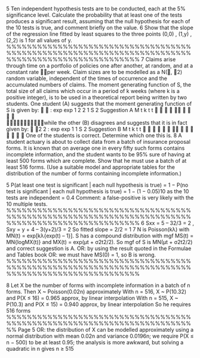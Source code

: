 
5 Ten independent hypothesis tests are to be conducted, each at the 5% significance
level.
Calculate the probability that at least one of the tests produces a significant result,
assuming that the null hypothesis for each of the 10 tests is true, and comment briefly
on the value. 
6 Show that the slope of the regression line fitted by least squares to the three points
(0,0) , (1,y) , (2,2)
is 1 for all values of y. 
%%%%%%%%%%%%%%%%%%%%%%%%%%%%%%%%%%%%%%%%%%%%%%%%%%%%%%%%%%%%%%%%%%%%%%%%%%%%%%%%%%%%%%%%%%%%%%%%%%
7 Claims arise through time on a portfolio of policies one after another, at random, and
at a constant rate per week. Claim sizes are to be modelled as a N(, 2) random
variable, independent of the times of occurrence and the accumulated numbers of
claims.
The moment generating function of S, the total size of all claims which occur in a
period of k weeks (where k is a positive integer), is to be used in a theoretical report
being written by two students.
One student (A) suggests that the moment generating function of S is given by:
  : exp exp 1 2 2 1
S 2 Suggestion A M t k t t
       
 	 
    
    
while the other (B) disagrees and suggests that it is in fact given by:
  2 2 : exp exp 1 1
S 2 Suggestion B M t k t t      
    	  
 
   
One of the students is correct. Determine which one this is. 
8 A student actuary is about to collect data from a batch of insurance proposal forms. It
is known that on average one in every fifty such forms contains incomplete
information, and the student wants to be 95% sure of having at least 500 forms which
are complete.
Show that he must use a batch of at least 516 forms. (Use a suitable model and
appropriate tables for the distribution of the number of forms containing incomplete
information.) 


5 P(at least one test is significant | each null hypothesis is true)
= 1 − P(no test is significant | each null hypothesis is true)
= 1 − (1 − 0.05)10 as the 10 tests are independent
= 0.4
Comment: a false-positive is very likely with the 10 multiple tests.
%%%%%%%%%%%%%%%%%%%%%%%%%%%%%%%%%%%%%%%%%%%%%%%%%%%%%%%%%%%%%%%%%%%%%%%%%%%%%%%%%%%%%%%%%%%%%%%%%%
6 Sxx = 5 – 32/3 = 2 , Sxy = y + 4 – 3(y+2)/3 = 2
So fitted slope = 2/2 = 1
7 N is Poisson(kλ) with MN(t) = exp[kλ{exp(t) – 1}].
S has a compound distribution with mgf MS(t) = MN{logMX(t)}
and MX(t) = exp(μt + σ2t2/2).
So mgf of S is MN(μt + σ2t2/2) and correct suggestion is A.
OR: by using the result quoted in the Formulae and Tables book
OR: we must have MS(0) = 1, so B is wrong.
%%%%%%%%%%%%%%%%%%%%%%%%%%%%%%%%%%%%%%%%%%%%%%%%%%%%%%%%%%%%%%%%%%%%%%%%%%%%%%%%%%%%%%%%%%%%%%%%%%

8 Let X be the number of forms with incomplete information in a batch of n forms.
Then X ~ Poisson(0.02n) approximately
With n = 516, X ~ P(10.32) and P(X ≤ 16) = 0.965 approx, by linear interpolation
With n = 515, X ~ P(10.3) and P(X ≤ 15) = 0.940 approx, by linear interpolation
So he requires 516 forms
%%%%%%%%%%%%%%%%%%%%%%%%%%%%%%%%%%%%%%%%%%%%%%%%%%%%%%%%%%%%%%%%%%%%%%%%%%
Page 5
OR: the distribution of X can be modelled approximately using a normal distribution
with mean 0.02n and variance 0.0196n; we require P(X ≤ n − 500) to be at least 0.95;
the analysis is more awkward, but solving a quadratic in n gives n ≥ 515
